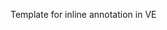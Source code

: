 <noinclude>Template for inline annotation in VE</noinclude><includeonly><span style="display:none;">{{#arraymap:{{{value|}}}|,|x| [[{{{property}}}::x|]] |}}</span><span class="ce-annotation">{{{display}}}</span></includeonly>